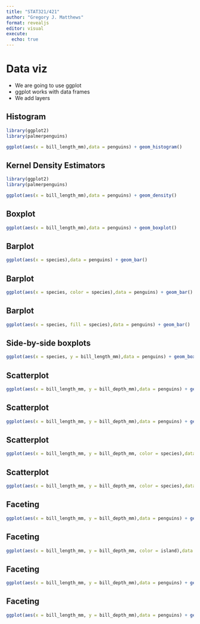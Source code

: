 ```yaml
---
title: "STAT321/421"
author: "Gregory J. Matthews"
format: revealjs
editor: visual
execute: 
  echo: true
---
```


# Data viz
 
 - We are going to use ggplot
 - ggplot works with data frames
 - We add layers

## Histogram
```r
library(ggplot2)
library(palmerpenguins)

ggplot(aes(x = bill_length_mm),data = penguins) + geom_histogram()

```

## Kernel Density Estimators
```r
library(ggplot2)
library(palmerpenguins)

ggplot(aes(x = bill_length_mm),data = penguins) + geom_density()

```

## Boxplot 

```r
ggplot(aes(x = bill_length_mm),data = penguins) + geom_boxplot()
```

## Barplot 

```r
ggplot(aes(x = species),data = penguins) + geom_bar()
```

## Barplot 

```r
ggplot(aes(x = species, color = species),data = penguins) + geom_bar()
```

## Barplot 

```r
ggplot(aes(x = species, fill = species),data = penguins) + geom_bar()
```

## Side-by-side boxplots
```r
ggplot(aes(x = species, y = bill_length_mm),data = penguins) + geom_boxplot()
```

## Scatterplot 

```r
ggplot(aes(x = bill_length_mm, y = bill_depth_mm),data = penguins) + geom_point()
```

## Scatterplot 

```r
ggplot(aes(x = bill_length_mm, y = bill_depth_mm),data = penguins) + geom_point(color = "salmon")
```

## Scatterplot 

```r
ggplot(aes(x = bill_length_mm, y = bill_depth_mm, color = species),data = penguins) + geom_point()
```

## Scatterplot 

```r
ggplot(aes(x = bill_length_mm, y = bill_depth_mm, color = species),data = penguins) + geom_point() + geom_smooth()
```

## Faceting

```r
ggplot(aes(x = bill_length_mm, y = bill_depth_mm),data = penguins) + geom_point() + geom_smooth() + facet_grid(~species)
```

## Faceting

```r
ggplot(aes(x = bill_length_mm, y = bill_depth_mm, color = island),data = penguins) + geom_point() + geom_smooth() + facet_grid(~species)
```

## Faceting

```r
ggplot(aes(x = bill_length_mm, y = bill_depth_mm),data = penguins) + geom_point() + geom_smooth() + facet_grid(species~1)
```

## Faceting

```r
ggplot(aes(x = bill_length_mm, y = bill_depth_mm),data = penguins) + geom_point() + geom_smooth() + facet_grid(species~island)
```


